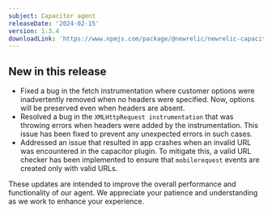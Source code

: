 ```yaml
---
subject: Capacitor agent
releaseDate: '2024-02-15'
version: 1.3.4
downloadLink: 'https://www.npmjs.com/package/@newrelic/newrelic-capacitor-plugin/v/1.3.4'
---
```


## New in this release


- Fixed a bug in the fetch instrumentation where customer options were inadvertently removed when no headers were specified. Now, options will be preserved even when headers are absent.
- Resolved a bug in the `XMLHttpRequest instrumentation` that was throwing errors when headers were added by the instrumentation. This issue has been fixed to prevent any unexpected errors in such cases.
- Addressed an issue that resulted in app crashes when an invalid URL was encountered in the capacitor plugin. To mitigate this, a valid URL checker has been implemented to ensure that `mobilerequest` events are created only with valid URLs.

These updates are intended to improve the overall performance and functionality of our agent. We appreciate your patience and understanding as we work to enhance your experience.
